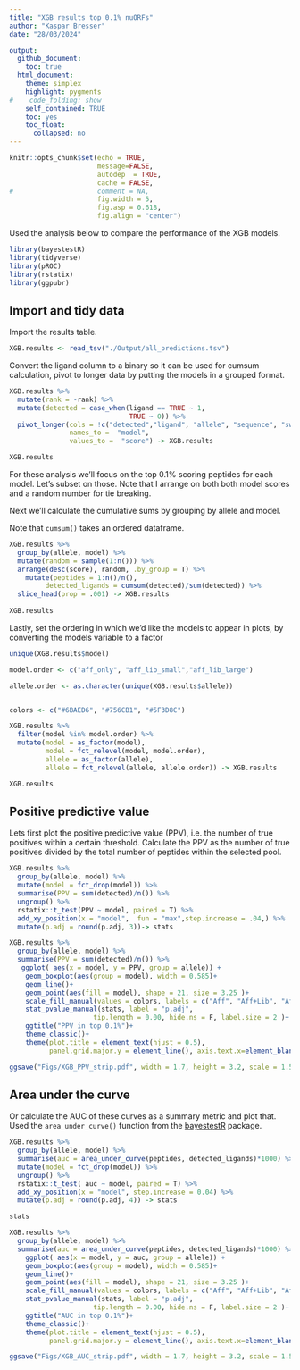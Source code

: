 ```yaml
---
title: "XGB results top 0.1% nuORFs"
author: "Kaspar Bresser"
date: "28/03/2024"

output: 
  github_document:
    toc: true
  html_document: 
    theme: simplex
    highlight: pygments
#    code_folding: show
    self_contained: TRUE
    toc: yes
    toc_float:
      collapsed: no
---
```




```r
knitr::opts_chunk$set(echo = TRUE,
                      message=FALSE,
                      autodep  = TRUE,
                      cache = FALSE,
#                     comment = NA,
                      fig.width = 5,
                      fig.asp = 0.618,
                      fig.align = "center")
```

Used the analysis below to compare the performance of the XGB models.

```r
library(bayestestR)
library(tidyverse)
library(pROC)
library(rstatix)
library(ggpubr)
```

## Import and tidy data

Import the results table.

```r
XGB.results <- read_tsv("./Output/all_predictions.tsv")
```

Convert the ligand column to a binary so it can be used for cumsum calculation, pivot to longer data by putting the models in a grouped format.

```r
XGB.results %>% 
  mutate(rank = -rank) %>% 
  mutate(detected = case_when(ligand == TRUE ~ 1,
                              TRUE ~ 0)) %>% 
  pivot_longer(cols = !c("detected","ligand", "allele", "sequence", "swissprot.id"), 
               names_to =  "model", 
               values_to =  "score") -> XGB.results

XGB.results

```


For these analysis we'll focus on the top 0.1% scoring peptides for each model. Let's subset on those. Note that I arrange on both both model scores and a random number for tie breaking.

Next we'll calculate the cumulative sums by grouping by allele and model. 

Note that `cumsum()` takes an ordered dataframe. 

```r
XGB.results %>% 
  group_by(allele, model) %>% 
  mutate(random = sample(1:n())) %>% 
  arrange(desc(score), random, .by_group = T) %>% 
    mutate(peptides = 1:n()/n(), 
         detected_ligands = cumsum(detected)/sum(detected)) %>% 
  slice_head(prop = .001) -> XGB.results
 
XGB.results
```




Lastly, set the ordering in which we'd like the models to appear in plots, by converting the models variable to a factor

```r
unique(XGB.results$model)

model.order <- c("aff_only", "aff_lib_small","aff_lib_large")

allele.order <- as.character(unique(XGB.results$allele))


colors <- c("#6BAED6", "#756CB1", "#5F3D8C")

XGB.results %>% 
  filter(model %in% model.order) %>% 
  mutate(model = as_factor(model),
         model = fct_relevel(model, model.order),
         allele = as_factor(allele),
         allele = fct_relevel(allele, allele.order)) -> XGB.results

XGB.results
```


## Positive predictive value

Lets first plot the positive predictive value (PPV), i.e. the number of true positives within a certain threshold. Calculate the PPV as the number of true positives divided by the total number of peptides within the selected pool.



```r
XGB.results %>%  
  group_by(allele, model) %>% 
  mutate(model = fct_drop(model)) %>% 
  summarise(PPV = sum(detected)/n()) %>% 
  ungroup() %>% 
  rstatix::t_test(PPV ~ model, paired = T) %>% 
  add_xy_position(x = "model",  fun = "max",step.increase = .04,) %>% 
  mutate(p.adj = round(p.adj, 3))-> stats

```



```r
XGB.results %>%  
  group_by(allele, model) %>% 
  summarise(PPV = sum(detected)/n()) %>% 
   ggplot( aes(x = model, y = PPV, group = allele)) +
    geom_boxplot(aes(group = model), width = 0.585)+
    geom_line()+
    geom_point(aes(fill = model), shape = 21, size = 3.25 )+
    scale_fill_manual(values = colors, labels = c("Aff", "Aff+Lib", "Aff+Lib 2.0"))+
    stat_pvalue_manual(stats, label = "p.adj", 
                     tip.length = 0.00, hide.ns = F, label.size = 2 )+
    ggtitle("PPV in top 0.1%")+
    theme_classic()+
    theme(plot.title = element_text(hjust = 0.5), 
          panel.grid.major.y = element_line(), axis.text.x=element_blank(), legend.position = "bottom",)

ggsave("Figs/XGB_PPV_strip.pdf", width = 1.7, height = 3.2, scale = 1.5)
```


## Area under the curve

Or calculate the AUC of these curves as a summary metric and plot that. Used the `area_under_curve()` function from the [bayestestR](https://easystats.github.io/bayestestR/index.html) package. 


```r
XGB.results %>% 
  group_by(allele, model) %>% 
  summarise(auc = area_under_curve(peptides, detected_ligands)*1000) %>% 
  mutate(model = fct_drop(model)) %>%
  ungroup() %>% 
  rstatix::t_test( auc ~ model, paired = T) %>% 
  add_xy_position(x = "model", step.increase = 0.04) %>% 
  mutate(p.adj = round(p.adj, 4)) -> stats

stats
```


```r
XGB.results %>% 
  group_by(allele, model) %>% 
  summarise(auc = area_under_curve(peptides, detected_ligands)*1000) %>% 
    ggplot( aes(x = model, y = auc, group = allele)) +
    geom_boxplot(aes(group = model), width = 0.585)+
    geom_line()+
    geom_point(aes(fill = model), shape = 21, size = 3.25 )+
    scale_fill_manual(values = colors, labels = c("Aff", "Aff+Lib", "Aff+Lib 2.0"))+
    stat_pvalue_manual(stats, label = "p.adj", 
                     tip.length = 0.00, hide.ns = F, label.size = 2 )+
    ggtitle("AUC in top 0.1%")+
    theme_classic()+
    theme(plot.title = element_text(hjust = 0.5), 
          panel.grid.major.y = element_line(), axis.text.x=element_blank(), legend.position = "bottom",)

ggsave("Figs/XGB_AUC_strip.pdf", width = 1.7, height = 3.2, scale = 1.5)
```


